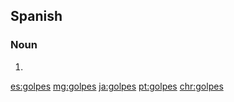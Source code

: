 ==Spanish==

===Noun===
{{head|es|noun form|g=m-p}}

# {{plural of|golpe|lang=es|nocat=1}}

[[es:golpes]]
[[mg:golpes]]
[[ja:golpes]]
[[pt:golpes]]
[[chr:golpes]]